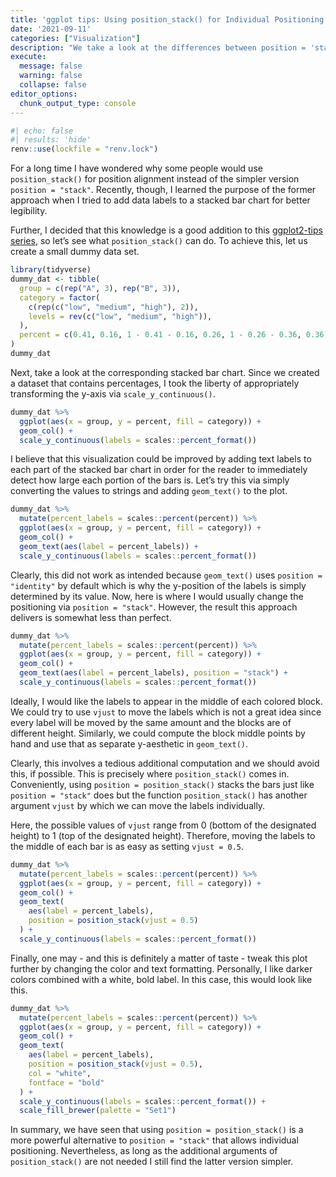 ```yaml
---
title: 'ggplot tips: Using position_stack() for Individual Positioning'
date: '2021-09-11'
categories: ["Visualization"]
description: "We take a look at the differences between position = 'stack' and position = position_stack()."
execute: 
  message: false
  warning: false
  collapse: false
editor_options: 
  chunk_output_type: console
---
```


```r
#| echo: false
#| results: 'hide'
renv::use(lockfile = "renv.lock")
```

For a long time I have wondered why some people would use `position_stack()` for position alignment instead of the simpler version `position = "stack"`.
Recently, though, I learned the purpose of the former approach when I tried to add data labels to a stacked bar chart for better legibility.

Further, I decided that this knowledge is a good addition to this [ggplot2-tips series](https://albert-rapp.de/ggplot-series.html), so let's see what `position_stack()` can do.
To achieve this, let us create a small dummy data set.

```r
library(tidyverse)
dummy_dat <- tibble(
  group = c(rep("A", 3), rep("B", 3)),
  category = factor(
    c(rep(c("low", "medium", "high"), 2)), 
    levels = rev(c("low", "medium", "high")),
  ),
  percent = c(0.41, 0.16, 1 - 0.41 - 0.16, 0.26, 1 - 0.26 - 0.36, 0.36)
)
dummy_dat
```

Next, take a look at the corresponding stacked bar chart.
Since we created a dataset that contains percentages, I took the liberty of appropriately transforming the y-axis via `scale_y_continuous()`.

```r
dummy_dat %>% 
  ggplot(aes(x = group, y = percent, fill = category)) +
  geom_col() +
  scale_y_continuous(labels = scales::percent_format())
```

I believe that this visualization could be improved by adding text labels to each part of the stacked bar chart in order for the reader to immediately detect how large each portion of the bars is.
Let's try this via simply converting the values to strings and adding `geom_text()` to the plot.

```r
dummy_dat %>% 
  mutate(percent_labels = scales::percent(percent)) %>% 
  ggplot(aes(x = group, y = percent, fill = category)) +
  geom_col() +
  geom_text(aes(label = percent_labels)) + 
  scale_y_continuous(labels = scales::percent_format())
```


Clearly, this did not work as intended because `geom_text()` uses `position = "identity"` by default which is why the y-position of the labels is simply determined by its value.
Now, here is where I would usually change the positioning via `position = "stack"`.
However, the result this approach delivers is somewhat less than perfect.

```r
dummy_dat %>% 
  mutate(percent_labels = scales::percent(percent)) %>% 
  ggplot(aes(x = group, y = percent, fill = category)) +
  geom_col() +
  geom_text(aes(label = percent_labels), position = "stack") + 
  scale_y_continuous(labels = scales::percent_format())
```

Ideally, I would like the labels to appear in the middle of each colored block.
We could try to use `vjust` to move the labels which is not a great idea since every label will be moved by the same amount and the blocks are of different height.
Similarly, we could compute the block middle points by hand and use that as separate y-aesthetic in `geom_text()`.

Clearly, this involves a tedious additional computation and we should avoid this, if possible.
This is precisely where `position_stack()` comes in.
Conveniently, using `position = position_stack()` stacks the bars just like `position = "stack"` does but the function `position_stack()` has another argument `vjust` by which we can move the labels individually. 

Here, the possible values of `vjust` range from 0 (bottom of the designated height) to 1 (top of the designated height).
Therefore, moving the labels to the middle of each bar is as easy as setting `vjust = 0.5`.

```r
dummy_dat %>% 
  mutate(percent_labels = scales::percent(percent)) %>% 
  ggplot(aes(x = group, y = percent, fill = category)) +
  geom_col() +
  geom_text(
    aes(label = percent_labels), 
    position = position_stack(vjust = 0.5)
  ) + 
  scale_y_continuous(labels = scales::percent_format())
```

Finally, one may - and this is definitely a matter of taste - tweak this plot further by changing the color and text formatting.
Personally, I like darker colors combined with a white, bold label.
In this case, this would look like this.

```r
dummy_dat %>% 
  mutate(percent_labels = scales::percent(percent)) %>% 
  ggplot(aes(x = group, y = percent, fill = category)) +
  geom_col() +
  geom_text(
    aes(label = percent_labels), 
    position = position_stack(vjust = 0.5),
    col = "white",
    fontface = "bold"
  ) + 
  scale_y_continuous(labels = scales::percent_format()) +
  scale_fill_brewer(palette = "Set1")
```


In summary, we have seen that using `position = position_stack()` is a more powerful alternative to `position = "stack"` that allows individual positioning. 
Nevertheless, as long as the additional arguments of `position_stack()` are not needed I still find the latter version simpler.


